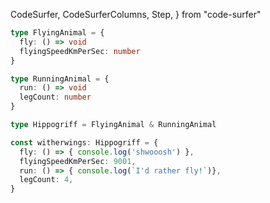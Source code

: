   CodeSurfer,
  CodeSurferColumns,
  Step,
} from "code-surfer"

<CodeSurfer>

```ts showNumbers title="Intersection Types" subtitle="Think: \"it's both\""
type FlyingAnimal = {
  fly: () => void
  flyingSpeedKmPerSec: number
}

type RunningAnimal = {
  run: () => void
  legCount: number
}

type Hippogriff = FlyingAnimal & RunningAnimal

const witherwings: Hippogriff = {
  fly: () => { console.log('shwooosh') },
  flyingSpeedKmPerSec: 9001,
  run: () => { console.log(`I'd rather fly!`)},
  legCount: 4,
}
```

```diff 1:9 title="Intersection Types"
```

```diff 11 title="Intersection Types"
```

```diff 11[18:46] title="Intersection Types" subtitle="Hippogriff is both FlyingAnimal and RunningAnimal"
```

```diff 13:18 title="Intersection Types"
```

```diff title="Intersection Types" subtitle="Questions?"
```

</CodeSurfer>

